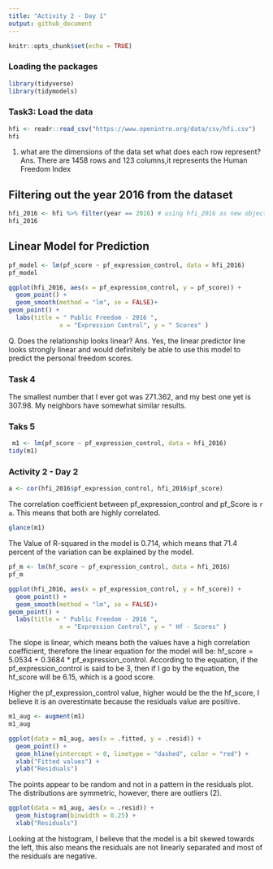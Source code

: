 ```yaml
---
title: "Activity 2 - Day 1"
output: github_document
---
```


```r
knitr::opts_chunk$set(echo = TRUE)
```


### Loading the packages 
```r

library(tidyverse)
library(tidymodels)
```


### Task3: Load the data 
```r
hfi <- readr::read_csv("https://www.openintro.org/data/csv/hfi.csv")
hfi

```

1. what are the dimensions of the data set what does each row represent? 
Ans. There are 1458 rows and 123 columns,it represents the Human Freedom Index 


## Filtering out the year 2016 from the dataset
```r

hfi_2016 <- hfi %>% filter(year == 2016) # using hfi_2016 as new object to store the values of the year 2016 from the original file
hfi_2016

```


## Linear Model for Prediction
```r
pf_model <- lm(pf_score ~ pf_expression_control, data = hfi_2016)
pf_model
```


```r

ggplot(hfi_2016, aes(x = pf_expression_control, y = pf_score)) +
  geom_point() +
  geom_smooth(method = "lm", se = FALSE)+
geom_point() + 
  labs(title = " Public Freedom - 2016 ",
              x = "Expression Control", y = " Scores" )

```


Q. Does the relationship looks linear? 
Ans. Yes, the linear predictor line looks strongly linear and would definitely be able to use this model to predict the personal freedom scores. 


### Task 4 

The smallest number that I ever got was 271.362, and my best one yet is 307.98. My neighbors have somewhat similar results. 


### Taks 5 

```r
 m1 <- lm(pf_score ~ pf_expression_control, data = hfi_2016)
tidy(m1)
```


### Activity 2 - Day 2 

```r
a <- cor(hfi_2016$pf_expression_control, hfi_2016$pf_score)

```

The correlation coefficient between pf_expression_control and pf_Score is `r a`. This means that both are highly correlated. 


```r
glance(m1)
```

The Value of R-squared in the model is 0.714, which means that 71.4 percent of the variation can be explained by the model. 

```r
pf_m <- lm(hf_score ~ pf_expression_control, data = hfi_2016)
pf_m
```

```r
ggplot(hfi_2016, aes(x = pf_expression_control, y = hf_score)) +
  geom_point() +
  geom_smooth(method = "lm", se = FALSE)+
geom_point() + 
  labs(title = " Public Freedom - 2016 ",
              x = "Expression Control", y = " Hf - Scores" )
```

The slope is linear, which means both the values have a high correlation coefficient, therefore the linear equation for the model will be: hf_score = 5.0534 + 0.3684 * pf_expression_control. According to the equation, if the pf_expression_control is said to be 3, then if I go by the equation, the hf_score will be 6.15, which is a good score. 

Higher the pf_expression_control value, higher would be the the hf_score, I believe it is an overestimate because the residuals value are positive. 

```r
m1_aug <- augment(m1)
m1_aug
```


```r
ggplot(data = m1_aug, aes(x = .fitted, y = .resid)) +
  geom_point() +
  geom_hline(yintercept = 0, linetype = "dashed", color = "red") +
  xlab("Fitted values") +
  ylab("Residuals")
```

The points appear to be random and not in a pattern in the residuals plot. The distributions are symmetric, however, there are outliers (2). 

```r
ggplot(data = m1_aug, aes(x = .resid)) +
  geom_histogram(binwidth = 0.25) +
  xlab("Residuals")
```

Looking at the histogram, I believe that the model is a bit skewed towards the left, this also means the residuals are not linearly separated and most of the residuals are negative. 

